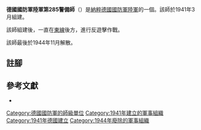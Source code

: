 {{infobox military unit
|unit_name = 德國國防軍陸軍第285警備師
|image =
|image_size =
|dates = 1941年3月至1944年11月
|country = {{flag|Nazi Germany}}
|branch = [[納粹德國陸軍|陸軍]]
|type = {{Link-en|警備師 (德國國防軍)|Security Division (Wehrmacht)|警備兵}}
|role =
|size = [[师_(军队)|師]]
|command_structure =
|garrison =
|garrison_label =
|nickname =
|motto =
|colors =
|colors_label =
|march =
|mascot =
|battles =
}}

'''德國國防軍陸軍第285警備師'''（{{lang-de|'''285. Sicherungs-Division'''}}）是[[納粹德國|納粹德國]][[德國國防軍|國防軍]][[納粹德國陸軍|陸軍]]的一個{{Link-en|警備師 (德國國防軍)|Security Division (Wehrmacht)|警備師}}。該師於1941年3月組建{{cfn|Mitcham|y=2007}}。

該師組建後，一直在[[苏德战争|東線]]後方，進行反遊擊作戰。

該師最後於1944年11月解散。

== 註腳 ==
{{reflist}}

== 參考文獻 ==
* {{Cite book|last=Mitcham |first=Samuel W., Jr.|author-link=Samuel W. Mitcham|title=German Order of Battle, Volume One: 1st – 290th Infantry Divisions in WWII|year=2007|publisher=Stackpole Books|location=PA; United States of America|isbn=978-0-8117-3416-5|ref={{sfnRef|Mitcham|y=2007}}}}

{{mil-stub}}
{{德國國防軍陸軍的步兵師}}
[[Category:德國國防軍的師級單位|Category:德國國防軍的師級單位]]
[[Category:1941年建立的軍事組織|Category:1941年建立的軍事組織]]
[[Category:1941年德國建立|Category:1941年德國建立]]
[[Category:1944年廢除的軍事組織|Category:1944年廢除的軍事組織]]